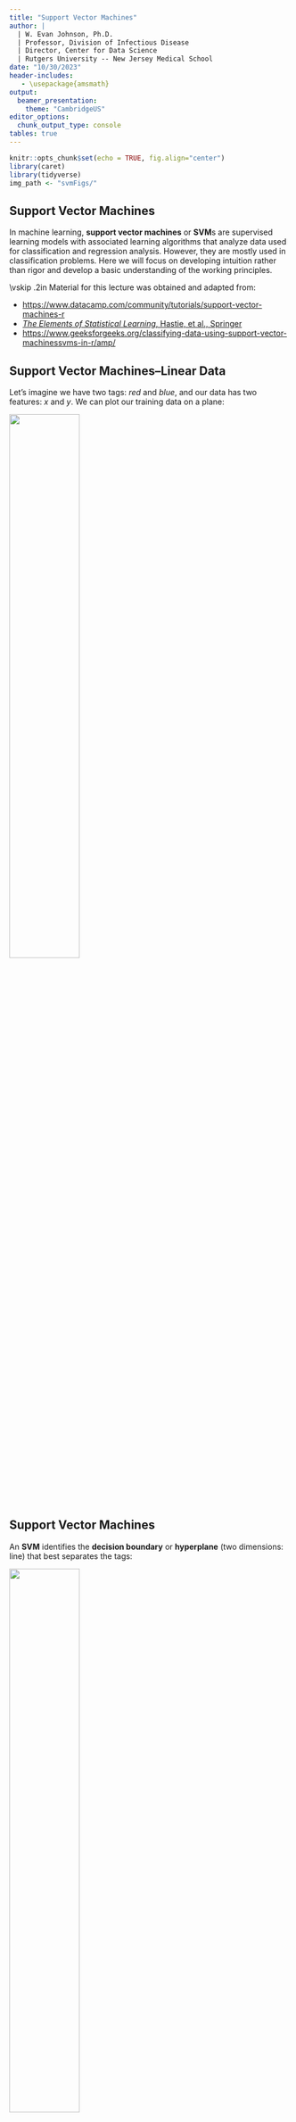 ```yaml
---
title: "Support Vector Machines"
author: | 
  | W. Evan Johnson, Ph.D.
  | Professor, Division of Infectious Disease
  | Director, Center for Data Science
  | Rutgers University -- New Jersey Medical School
date: "10/30/2023"
header-includes:
   - \usepackage{amsmath}
output: 
  beamer_presentation:
    theme: "CambridgeUS"
editor_options: 
  chunk_output_type: console
tables: true
---
```


```r
knitr::opts_chunk$set(echo = TRUE, fig.align="center")
library(caret)
library(tidyverse)
img_path <- "svmFigs/"
```

## Support Vector Machines
In machine learning, **support vector machines** or **SVM**s are supervised learning models with associated learning algorithms that analyze data used for classification and regression analysis. However, they are mostly used in classification problems. Here we will focus on developing intuition rather than rigor and develop a basic understanding of the working principles.

\vskip .2in
Material for this lecture was obtained and adapted from: 
\footnotesize

* [https://www.datacamp.com/community/tutorials/support-vector-machines-r](https://www.datacamp.com/community/tutorials/support-vector-machines-r) 
* [_The Elements of Statistical Learning_, Hastie, et al., Springer](https://hastie.su.domains/Papers/ESLII.pdf)
* [https://www.geeksforgeeks.org/classifying-data-using-support-vector-machinessvms-in-r/amp/](https://www.geeksforgeeks.org/classifying-data-using-support-vector-machinessvms-in-r/amp/)

## Support Vector Machines--Linear Data
Let’s imagine we have two tags: _red_ and _blue_, and our data has two features: $x$ and $y$. We can plot our training data on a plane:

\center
![](svmFigs/svm1.png){width=50%}

## Support Vector Machines
An **SVM** identifies the **decision boundary** or **hyperplane** (two dimensions: line) that best separates the tags:

\center
![](svmFigs/svm2.png){width=50%}


## Support Vector Machines
But, what exactly is the best hyperplane? For SVM, it’s the one that maximizes the margins from the data from both tags:
\center
![](svmFigs/svm3.png){width=50%}

## A Look into SVM Methodology
\center
![](svmFigs/TESL1.png){width=75%}

## A Look into SVM Methodology
\center
![](svmFigs/TESL3.png){width=75%}


## A Look into SVM Methodology
\center
![](svmFigs/TESL2.png){width=75%}


## A Look into SVM Methodology
\center
![](svmFigs/TESL4.png){width=90%}


## Support Vector Machines in R

First generate some data in 2 dimensions, and make them a little separated:
\small
```r
set.seed(10111)
x = matrix(rnorm(40), 20, 2)
y = rep(c(-1, 1), c(10, 10))
x[y == 1,] = x[y == 1,] + 1
plot(x, col = y + 3, pch = 19)
```

## Support Vector Machines in R
We will use the **e1071** package which contains the svm function and make a dataframe of the data, turning $y$ into a factor variable. <!--After that, you make a call to svm on this dataframe, using y as the response variable and other variables as the predictors. The dataframe will have unpacked the matrix x into 2 columns named x1 and x2. You tell SVM that the kernel is linear, the tune-in parameter cost is 10, and scale equals false. In this example, you ask it not to standardize the variables.-->

\scriptsize
```r
library(e1071)
dat = data.frame(x, y = as.factor(y))
svmfit = svm(y ~ ., data = dat, kernel = "linear", cost = 10, scale = FALSE)
print(svmfit)
```

<!--Printing the svmfit gives its summary. You can see that the number of support vectors is 6 - they are the points that are close to the boundary or on the wrong side of the boundary.-->

## Support Vector Machines in R

There's a plot function for SVM that shows the decision boundary<!--, as you can see below. It doesn't seem there's much control over the colors. It breaks with convention since it puts x2 on the horizontal axis and x1 on the vertical axis.-->

```r
plot(svmfit, dat)
```

## Support Vector Machines in R
Or plotting it more cleanly:
```r
make.grid = function(x, n = 75) {
  grange = apply(x, 2, range)
  x1 = seq(from = grange[1,1], to = grange[2,1], length = n)
  x2 = seq(from = grange[1,2], to = grange[2,2], length = n)
  expand.grid(X1 = x1, X2 = x2)
}
xgrid = make.grid(x)
```

\scriptsize
```r
ygrid = predict(svmfit, xgrid)
plot(xgrid, col = c("red","blue")[as.numeric(ygrid)], pch = 20, cex = .2)
points(x, col = y + 3, pch = 19)
points(x[svmfit$index,], pch = 5, cex = 2)
```


## Support Vector Machines in R
Unfortunately, the svm function is not too friendly, in that you have to do some work to get back the linear coefficients. The reason is probably that this only makes sense for linear kernels, and the function is more general. So let's use a formula to extract the coefficients more efficiently. You extract $\beta$ and $\beta_0$, which are the linear coefficients.


```r
beta = drop(t(svmfit$coefs)%*%x[svmfit$index,])
beta0 = svmfit$rho
```


Now you can replot the points on the grid, then put the points back in (including the support vector points). Then you can use the coefficients to draw the decision boundary using a simple equation of the form:

$$\beta_0+x_1\beta_1+x_2\beta_2=0$$

## Support Vector Machines in R
Now plotting the lines on the graph:
\footnotesize
```r
plot(xgrid, col = c("red", "blue")[as.numeric(ygrid)], pch = 20, cex = .2)
points(x, col = y + 3, pch = 19)
points(x[svmfit$index,], pch = 5, cex = 2)
abline(beta0 / beta[2], -beta[1] / beta[2])
abline((beta0 - 1) / beta[2], -beta[1] / beta[2], lty = 2)
abline((beta0 + 1) / beta[2], -beta[1] / beta[2], lty = 2)
```

## Support Vector Machines--Non-Linear Data
Now the examples before were easy since clearly, the data was linearly separable. Often things aren’t that simple. Take a look at this case:
\center
![](svmFigs/svm4.png){width=60%}

## Support Vector Machines
It’s pretty clear that there’s not a linear decision boundary (a single straight line that separates both tags). However, the vectors are very clearly segregated, and it looks as though it should be easy to separate them.

So here’s what we’ll do: we will add a third dimension. Up until now, we had two dimensions: $x$ and $y$. We create a new $z$ dimension, and we rule that it be calculated a certain way that is convenient for us: $z=x^2+y^2$ (you’ll notice that’s the equation for a circle).


## Support Vector Machines
his will give us a three-dimensional space. Taking a slice of that space:
\center
![](svmFigs/svm5.png){width=60%}

## Support Vector Machines
What can SVM do with this? Let’s see:

\hfil ![](svmFigs/svm6.png){width=50%} \hfil

That’s great! Note that since we are in three dimensions now, the hyperplane is a plane parallel to the $x$ axis at a certain $z$ (let’s say $z$=1).

## Support Vector Machines
What’s left is mapping it back to two dimensions:

\hfil ![](svmFigs/svm7.png){width=50%} \hfil

And there we go! Our decision boundary is a circumference of radius 1, which separates both tags using SVM.


## Kernel Trick
In this example, we found a way to classify nonlinear data by cleverly mapping our space to a higher dimension. However, it turns out that calculating this transformation can get pretty computationally expensive: there can be a lot of new dimensions, each one of them possibly involving a complicated calculation. Doing this for every vector in the dataset can be a lot of work, so it’d be great if we could find a cheaper solution.

## Kernel Trick
Here’s a trick: SVM doesn’t need the actual vectors to work its magic, it actually can get by only with the dot products between them. This means that we can sidestep the expensive calculations of the new dimensions! This is what we do instead:

* Imagine the new space we want: $$z=x^2+y^2$$
* Figure out what the dot product in that space looks like: $$a\cdot b = x_a\cdot x_b + y_a\cdot y_b + z_a\cdot z_b = x_a\cdot x_b + y_a\cdot y_b + (x_a^2+y_a^2)\cdot (x_b^2+y_b^2)$$
* Tell SVM to do its thing, but using the new dot product---we call this a **kernel function**.

## Kernel Trick
This often called the **kernel trick**, which enlarges the feature space in order to accommodate a non-linear boundary between the classes. 

Common types of kernels used to separate non-linear data are _polynomial_ kernels, _radial basis_ kernels, and _linear_ kernels (which are the same as support vector classifiers). Simply, these kernels transform our data to pass a linear hyperplane and thus classify our data.

## Support Vector Machines in R: Non-linear SVM
Now let's apply a non-linear (polynomial) SVM to our prior simulated dataset. 
\scriptsize
```r
library(e1071)
dat = data.frame(x, y = as.factor(y))
svmfit = svm(y ~ ., data = dat, kernel = "polynomial", cost = 10, scale = FALSE)
print(svmfit)
```


## Support Vector Machines in R: Non-linear SVM
Plotting the result:
```r
ygrid = predict(svmfit, xgrid)
plot(xgrid, col = c("red","blue")[as.numeric(ygrid)], pch = 20, cex = .2)
points(x, col = y + 3, pch = 19)
points(x[svmfit$index,], pch = 5, cex = 2)
```

## Support Vector Machines in R: Non-linear SVM
Here is a more complex example from _Elements of Statistical Learning_, where the decision boundary needs to be non-linear and there is no clear separation. 
\scriptsize
```r
#download.file(
#  "http://www-stat.stanford.edu/~tibs/ElemStatLearn/datasets/ESL.mixture.rda", 
#  destfile='ESL.mixture.rda')
rm(x,y)
load(file = "ESL.mixture.rda")
attach(ESL.mixture)
names(ESL.mixture)
```

## Support Vector Machines in R: Non-linear SVM
Plotting the data:
```r
plot(x, col = y + 1)
```


## Support Vector Machines in R: Non-linear SVM
Now make a data frame with the response $y$, and turn that into a factor. We will fit an SVM with radial kernel.
\scriptsize
```r
dat = data.frame(y = factor(y), x)
fit = svm(factor(y) ~ ., data = dat, scale = FALSE, 
          kernel = "radial", cost = 5)
print(fit)
```


## Support Vector Machines in R: Non-linear SVM

It's time to create a grid and  predictions. We use `expand.grid` to create the grid, predict each of the values on the grid, and plot them:
\scriptsize
```r
xgrid = expand.grid(X1 = px1, X2 = px2)
ygrid = predict(fit, xgrid)
plot(xgrid, col = as.numeric(ygrid), pch = 20, cex = .2)
points(x, col = y + 1, pch = 19)
```

## Support Vector Machines in R: Non-linear SVM

Plotting with a contour:
```r
func = predict(fit, xgrid, decision.values = TRUE)
func = attributes(func)$decision

xgrid = expand.grid(X1 = px1, X2 = px2)
ygrid = predict(fit, xgrid)
plot(xgrid, col = as.numeric(ygrid), pch = 20, cex = .2)
points(x, col = y + 1, pch = 19)

contour(px1, px2, matrix(func, 69, 99), level = 0, add = TRUE, lwd=2)
#contour(px1, px2, matrix(func, 69, 99), level = 0.5, add = TRUE, col = "blue", lwd = 2)
```

## Advantages and Disadvantages of SVMs
**Advantages:**

* **High Dimensionality:** SVM is an effective tool in high-dimensional spaces, which is particularly applicable to document classification and sentiment analysis where the dimensionality can be extremely large.
* **Memory Efficiency:** Since only a subset of the training points are used in the actual decision process of assigning new members, just these points need to be stored in memory (and calculated upon) when making decisions.
* **Versatility:** Class separation is often highly non-linear. The ability to apply new kernels allows substantial flexibility for the decision boundaries, leading to greater classification performance.

## Advantages and Disadvantages of SVMs
**Disadvantages:**

* **Kernel Selection:** SVMs are very sensitive to the choice of the kernel parameters. In situations where the number of features for each object exceeds the number of training data samples, SVMs can perform poorly. This can be seen intuitively as if the feature space is much larger than the samples. Then there are less effective support vectors on which to support the optimal linear hyperplanes.
* **Non-Probabilistic:** Since the classifier works by placing objects above and below a classifying hyperplane, there is no direct probabilistic interpretation for group membership. However, one potential metric to determine the "effectiveness" of the classification is how far from the decision boundary the new point is.

## Session Info
\tiny
```r
sessionInfo()
```
